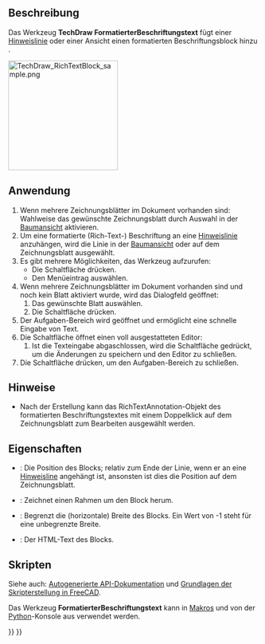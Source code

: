 <languages/>

{{Docnav/de
|[[TechDraw_LeaderLine/de|Hinweislinie]]
|[[TechDraw_CosmeticVertex/de|Hilfspunkt]]
|[[TechDraw_Workbench/de|TechDraw]]
|IconL=TechDraw_LeaderLine.svg
|IconR=TechDraw_CosmeticVertex.svg
|IconC=Workbench_TechDraw.svg
}}

{{GuiCommand/de
|Name=TechDraw RichTextAnnotation
|Name/de=TechDraw FormatierterBeschriftungstext
|MenuLocation=TechDraw → Beschriftungen → Formatierten Beschriftungstext einfügen
|Workbenches=[[TechDraw_Workbench/de|TechDraw]]
|Version=0.19
|SeeAlso=[[TechDraw_Templates/de|TechDraw Vorlagen]]
}}

<span id="Description"></span>
==Beschreibung==

Das Werkzeug '''TechDraw FormatierterBeschriftungstext''' fügt einer [[TechDraw_LeaderLine/de|Hinweislinie]] oder einer Ansicht einen formatierten Beschriftungsblock hinzu .

[[Image:TechDraw_RichTextBlock_sample.png|220px]]
{{Caption|Eigenständiger formatierter Beschriftungstext}}

<span id="Usage"></span>
==Anwendung==

# Wenn mehrere Zeichnungsblätter im Dokument vorhanden sind: Wahlweise das gewünschte Zeichnungsblatt durch Auswahl in der [[Tree_view/de|Baumansicht]] aktivieren.
# Um eine formatierte (Rich-Text-) Beschriftung an eine [[TechDraw_LeaderLine/de|Hinweislinie]] anzuhängen, wird die Linie in der [[Tree_view/de|Baumansicht]] oder auf dem Zeichnungsblatt ausgewählt.
# Es gibt mehrere Möglichkeiten, das Werkzeug aufzurufen:
#* Die Schaltfläche {{Button|[[Image:TechDraw_RichTextAnnotation.svg|16px]] [[TechDraw_RichTextAnnotation/de|Formatierten Beschriftungstext einfügen]]}} drücken.
#* Den Menüeintrag {{MenuCommand|TechDraw → Beschriftungen → [[Image:TechDraw_RichTextAnnotation.svg|16px]] Formatierten Beschriftungstext einfügen}} auswählen.
# Wenn mehrere Zeichnungsblätter im Dokument vorhanden sind und noch kein Blatt aktiviert wurde, wird das Dialogfeld {{MenuCommand|Blattauswahl}} geöffnet:
## Das gewünschte Blatt auswählen.
## Die Schaltfläche {{Button|OK}} drücken.
# Der Aufgaben-Bereich wird geöffnet und ermöglicht eine schnelle Eingabe von Text.
# Die Schaltfläche {{Button|Rich-Text-Editor starten}} öffnet einen voll ausgestatteten Editor:
## Ist die Texteingabe abgaschlossen, wird die Schaltfläche {{Button|[[Image:Document-save.svg|16px]]}} gedrückt, um die Änderungen zu speichern und den Editor zu schließen.
# Die Schaltfläche {{Button|OK}} drücken, um den Aufgaben-Bereich zu schließen.

<span id="Notes"></span>
==Hinweise==

* Nach der Erstellung kann das RichTextAnnotation-Objekt des formatierten Beschriftungstextes mit einem Doppelklick auf dem Zeichnungsblatt zum Bearbeiten ausgewählt werden.

<span id="Properties"></span>
==Eigenschaften==

* {{PropertyData/de|X,Y}}: Die Position des Blocks; relativ zum Ende der Linie, wenn er an eine [[TechDraw_LeaderLine/de|Hinweisline]] angehängt ist, ansonsten ist dies die Position auf dem Zeichnungsblatt.
* {{PropertyData/de|Show Frame}}: Zeichnet einen Rahmen um den Block herum.
* {{PropertyData/de|Max Width}}: Begrenzt die (horizontale) Breite des Blocks. Ein Wert von -1 steht für eine unbegrenzte Breite.
* {{PropertyData/de|Anno Text}}: Der HTML-Text des Blocks.

<span id="Scripting"></span>
==Skripten==

Siehe auch: [https://freecad.github.io/SourceDoc/ Autogenerierte API-Dokumentation] und [[FreeCAD_Scripting_Basics/de|Grundlagen der Skripterstellung in FreeCAD]].

Das Werkzeug '''FormatierterBeschriftungstext''' kann in [[Macros/de|Makros]] und von der [[Python/de|Python]]-Konsole aus verwendet werden.

{{Code|code=
myPage = FreeCAD.ActiveDocument().Page
myBase = FreeCAD.ActiveDocument().View
blockObj = FreeCAD.ActiveDocument.addObject('TechDraw::DrawRichAnno','DrawRichAnno')
FreeCAD.activeDocument().myPage.addView(blockObj)
blockObj.X = 5
blockObj.Y = 5
blockObj.AnnoText = myHTMLText
}}


{{Docnav/de
|[[TechDraw_LeaderLine/de|Hinweislinie]]
|[[TechDraw_CosmeticVertex/de|Hilfspunkt]]
|[[TechDraw_Workbench/de|TechDraw]]
|IconL=TechDraw_LeaderLine.svg
|IconR=TechDraw_CosmeticVertex.svg
|IconC=Workbench_TechDraw.svg
}}

{{TechDraw Tools navi{{#translation:}}}}
{{Userdocnavi{{#translation:}}}}
{{clear}}